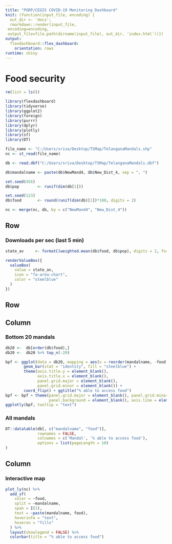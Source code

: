 ```yaml
---
title: "PGRP/CEGIS COVID-19 Monitoring Dashboard"
knit: (function(input_file, encoding) {
  out_dir <- 'docs';
  rmarkdown::render(input_file,
 encoding=encoding,
 output_file=file.path(dirname(input_file), out_dir, 'index.html'))})
output: 
  flexdashboard::flex_dashboard:
    orientation: rows
runtime: shiny
---
```


Food security
====================================

```r
rm(list = ls())

library(flexdashboard)
library(tidyverse)
library(ggplot2)
library(foreign)
library(purrr)
library(dplyr)
library(plotly)
library(sf)
library(DT)

file_name <- "C:/Users/sriva/Desktop/TSMap/TelanganaMandals.shp"
nc <- st_read(file_name)

db <- read.dbf("C:/Users/sriva/Desktop/TSMap/TelanganaMandals.dbf")

db$mandalname <- paste(db$NewMand4, db$New_Dist_4, sep = ", ")

set.seed(456)
db$pop        <- runif(dim(db[1])) 

set.seed(123)
db$food       <- round(runif(dim(db)[1])*100, digits = 2)

nc <- merge(nc, db, by = c("NewMand4", "New_Dist_4"))
```

Row {data-height=50}
------------------------------------
### Downloads per sec (last 5 min) {.value-box}

```r
state_av     <- formatC(weighted.mean(db$food, db$pop), digits = 2, format = "f")

renderValueBox({
  valueBox(
    value = state_av,
    icon = "fa-area-chart",
    color = "steelblue"
  )
})
```

Row {data-height=950}
------------------------------------

Column {data-width=350}
-------------------------------------
  
### Bottom 20 mandals
```r
db20 <-  db[order(db$food),]
db20 <-  db20 %>% top_n(-20)

bpf <- ggplot(data = db20, mapping = aes(x = reorder(mandalname, -food), food, text = paste(mandalname, " ", food, "%", sep = ""))) + 
        geom_bar(stat = "identity", fill = "steelblue") +
        theme(axis.title.y = element_blank(),
              axis.title.x = element_blank(),
              panel.grid.major = element_blank(), 
              panel.grid.minor = element_blank()) +
        coord_flip() + ggtitle("% able to access food")
bpf <- bpf + theme(panel.grid.major = element_blank(), panel.grid.minor = element_blank(),
                   panel.background = element_blank(), axis.line = element_line(colour = "black"))
ggplotly(bpf, tooltip = "text")
```

### All mandals
```r
DT::datatable(db[, c("mandalname", "food")],
              rownames = FALSE, 
              colnames = c('Mandal', '% able to access food'),
              options = list(pageLength = 10)
)
``` 

Column {data-width=650}
-------------------------------------

### Interactive map
```r
plot_ly(nc) %>% 
  add_sf(
    color = ~food, 
    split = ~mandalname, 
    span = I(1),
    text = ~paste(mandalname, food),
    hoverinfo = "text",
    hoveron = "fills"
  ) %>%
  layout(showlegend = FALSE) %>%
  colorbar(title = "% able to access food")
```
